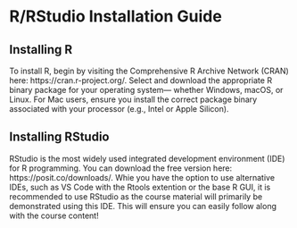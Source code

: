 # R/RStudio Installation Guide {-}

## Installing R {-}

To install R, begin by visiting the Comprehensive R Archive Network (CRAN) here: https://cran.r-project.org/. Select and download the appropriate R binary package for your operating system— whether Windows, macOS, or Linux. For Mac users, ensure you install the correct package binary associated with your processor (e.g., Intel or Apple Silicon).

## Installing RStudio {-}

RStudio is the most widely used integrated development environment (IDE) for R programming. You can download the free version here: https://posit.co/downloads/. Whie you have the option to use alternative IDEs, such as VS Code with the Rtools extention or the base R GUI, it is recommended to use RStudio as the course material will primarily be demonstrated using this IDE. This will ensure you can easily follow along with the course content!